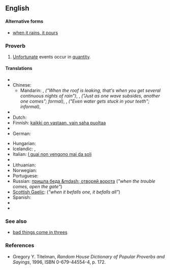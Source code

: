 ==English==

====Alternative forms====
* [[when it rains, it pours]]

===Proverb===
{{infl|en|proverb|head=[[it]] [[never]] [[rain]]s [[but]] it [[pour]]s}}

# [[unfortunate|Unfortunate]] events occur in [[quantity]].

====Translations====
{{trans-top|unfortunate events occur in quantitiy}}
* {{trreq|ar}}
* Chinese:
** Mandarin: {{t-|cmn|屋漏偏逢連夜雨|sc=Hani}}, {{t-|cmn|屋漏偏逢连夜雨|tr= wū lòu piān féng lián yè yǔ|sc=Hani}} ''("When the roof is leaking, that's when you get several continuous nights of rain")'', {{t|cmn|一波未平，一波又起|sc=Hani}}, {{t|cmn|一波未平，一波又起|tr=yī bō wèi píng yī bō yòu qǐ|sc=Hani}} ''("Just as one wave subsides, another one comes"; formal)'', {{t|cmn|喝口涼水都能塞牙縫|sc=Hani}}, {{t|cmn|喝口凉水都能塞牙缝|tr=hē kǒu liángshuǐ sài yá fèng|sc=Hani}} ''("Even water gets stuck in your teeth"; informal)'', {{t|zh|祸不单行|sc=Hani}}
* {{trreq|cs}}
* Dutch: {{t|nl|van de regen in de drop}}
* Finnish: [[kaikki on vastaan, vain saha puoltaa]]
* {{trreq|fr}}
* German: {{t|de|Ein Unglück kommt selten allein}}
{{trans-mid}}
* Hungarian: {{t+|hu|a baj nem jár egyedül}}
* Icelandic: {{t+|is|sjaldan er ein báran stök}}, {{t+|is|það er ýmist of eða van}}
* Italian: [[I guai non vengono mai da soli]]
* {{trreq|ja}}
* Lithuanian: {{t|lt|bėda viena nevaikšto}}
* Norwegian: {{t|no|En ulykke kommer sjelden alene}}
* Portuguese: {{t|pt|Um mal nunca vem só}}
* Russian: [[пришла беда &mdash; отворяй ворота]] (''"when the trouble comes, open the gate"'')
* [[Scottish Gaelic]]: {{t-|gd|nuair a thig air duine, thig air uile|xs=Scottish Gaelic}} (''"when it befalls one, it befalls all"'')
* Spanish: {{t|es|Las desgracias nunca viene solas}}
* {{trreq|sv}}
* {{trreq|vi}}
{{trans-bottom}}

===See also===
* [[bad things come in threes]]

===References===
* Gregory Y. Titelman, ''Random House Dictionary of Popular Proverbs and Sayings'', 1996, ISBN 0-679-44554-4, p. 172.